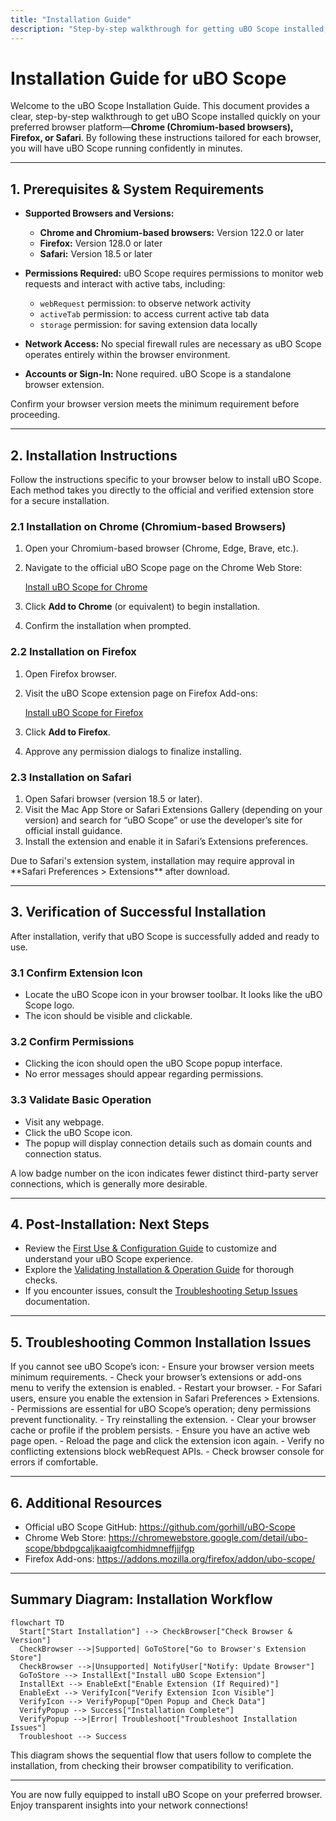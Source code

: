 ```yaml
---
title: "Installation Guide"
description: "Step-by-step walkthrough for getting uBO Scope installed, tailored to each supported browser platform. Includes instructions for Chrome, Firefox, and Safari, direct links to official extension stores, and notes for verifying a successful install."
---
```


# Installation Guide for uBO Scope

Welcome to the uBO Scope Installation Guide. This document provides a clear, step-by-step walkthrough to get uBO Scope installed quickly on your preferred browser platform—**Chrome (Chromium-based browsers), Firefox, or Safari**. By following these instructions tailored for each browser, you will have uBO Scope running confidently in minutes.

---

## 1. Prerequisites & System Requirements

- **Supported Browsers and Versions:**
  - **Chrome and Chromium-based browsers:** Version 122.0 or later
  - **Firefox:** Version 128.0 or later
  - **Safari:** Version 18.5 or later

- **Permissions Required:** uBO Scope requires permissions to monitor web requests and interact with active tabs, including:
  - `webRequest` permission: to observe network activity
  - `activeTab` permission: to access current active tab data
  - `storage` permission: for saving extension data locally

- **Network Access:** No special firewall rules are necessary as uBO Scope operates entirely within the browser environment.

- **Accounts or Sign-In:** None required. uBO Scope is a standalone browser extension.

<Check>
Confirm your browser version meets the minimum requirement before proceeding.
</Check>

---

## 2. Installation Instructions

Follow the instructions specific to your browser below to install uBO Scope. Each method takes you directly to the official and verified extension store for a secure installation.

### 2.1 Installation on Chrome (Chromium-based Browsers)

1. Open your Chromium-based browser (Chrome, Edge, Brave, etc.).
2. Navigate to the official uBO Scope page on the Chrome Web Store:

   [Install uBO Scope for Chrome](https://chromewebstore.google.com/detail/ubo-scope/bbdpgcaljkaaigfcomhidmneffjjjfgp)

3. Click **Add to Chrome** (or equivalent) to begin installation.
4. Confirm the installation when prompted.

### 2.2 Installation on Firefox

1. Open Firefox browser.
2. Visit the uBO Scope extension page on Firefox Add-ons:

   [Install uBO Scope for Firefox](https://addons.mozilla.org/firefox/addon/ubo-scope/)

3. Click **Add to Firefox**.
4. Approve any permission dialogs to finalize installing.

### 2.3 Installation on Safari

1. Open Safari browser (version 18.5 or later).
2. Visit the Mac App Store or Safari Extensions Gallery (depending on your version) and search for “uBO Scope” or use the developer’s site for official install guidance.
3. Install the extension and enable it in Safari’s Extensions preferences.

<Note>
Due to Safari's extension system, installation may require approval in **Safari Preferences > Extensions** after download.
</Note>

---

## 3. Verification of Successful Installation

After installation, verify that uBO Scope is successfully added and ready to use.

### 3.1 Confirm Extension Icon

- Locate the uBO Scope icon in your browser toolbar. It looks like the uBO Scope logo.
- The icon should be visible and clickable.

### 3.2 Confirm Permissions

- Clicking the icon should open the uBO Scope popup interface.
- No error messages should appear regarding permissions.

### 3.3 Validate Basic Operation

- Visit any webpage.
- Click the uBO Scope icon.
- The popup will display connection details such as domain counts and connection status.

<Tip>
A low badge number on the icon indicates fewer distinct third-party server connections, which is generally more desirable.
</Tip>

---

## 4. Post-Installation: Next Steps

- Review the [First Use & Configuration Guide](/getting-started/onboard-intro-basics/first-use-and-configuration) to customize and understand your uBO Scope experience.
- Explore the [Validating Installation & Operation Guide](/getting-started/onboard-intro-basics/quick-validation) for thorough checks.
- If you encounter issues, consult the [Troubleshooting Setup Issues]( /getting-started/onboard-intro-basics/troubleshooting-setup) documentation.

---

## 5. Troubleshooting Common Installation Issues

<AccordionGroup title="Troubleshooting Common Installation Issues">
<Accordion title="Extension Icon Not Visible After Installation">
If you cannot see uBO Scope’s icon:
- Ensure your browser version meets minimum requirements.
- Check your browser’s extensions or add-ons menu to verify the extension is enabled.
- Restart your browser.
- For Safari users, ensure you enable the extension in Safari Preferences > Extensions.
</Accordion>
<Accordion title="Permissions Dialog Not Appearing or Cannot Grant Permissions">
- Permissions are essential for uBO Scope’s operation; deny permissions prevent functionality.
- Try reinstalling the extension.
- Clear your browser cache or profile if the problem persists.
</Accordion>
<Accordion title="Popup Does Not Show Data or Shows 'NO DATA'">
- Ensure you have an active web page open.
- Reload the page and click the extension icon again.
- Verify no conflicting extensions block webRequest APIs.
- Check browser console for errors if comfortable.
</Accordion>
</AccordionGroup>

---

## 6. Additional Resources

- Official uBO Scope GitHub: https://github.com/gorhill/uBO-Scope
- Chrome Web Store: https://chromewebstore.google.com/detail/ubo-scope/bbdpgcaljkaaigfcomhidmneffjjjfgp
- Firefox Add-ons: https://addons.mozilla.org/firefox/addon/ubo-scope/

---

## Summary Diagram: Installation Workflow

```mermaid
flowchart TD
  Start["Start Installation"] --> CheckBrowser["Check Browser & Version"]
  CheckBrowser -->|Supported| GoToStore["Go to Browser's Extension Store"]
  CheckBrowser -->|Unsupported| NotifyUser["Notify: Update Browser"]
  GoToStore --> InstallExt["Install uBO Scope Extension"]
  InstallExt --> EnableExt["Enable Extension (If Required)"]
  EnableExt --> VerifyIcon["Verify Extension Icon Visible"]
  VerifyIcon --> VerifyPopup["Open Popup and Check Data"]
  VerifyPopup --> Success["Installation Complete"]
  VerifyPopup -->|Error| Troubleshoot["Troubleshoot Installation Issues"]
  Troubleshoot --> Success
```

This diagram shows the sequential flow that users follow to complete the installation, from checking their browser compatibility to verification.

---

You are now fully equipped to install uBO Scope on your preferred browser. Enjoy transparent insights into your network connections!
